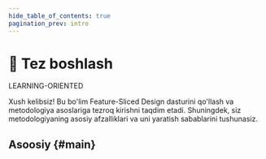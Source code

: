 ```yaml
---
hide_table_of_contents: true
pagination_prev: intro
---
```


# 🚀 Tez boshlash

<span class="badge badge--success margin-bottom--md">LEARNING-ORIENTED</span>

<p class="summary">
Xush kelibsiz! Bu bo'lim Feature-Sliced Design dasturini qo'llash va metodologiya asoslariga tezroq kirishni taqdim etadi. Shuningdek, siz metodologiyaning asosiy afzalliklari va uni yaratish sabablarini tushunasiz.
</p>

## Asoosiy {#main}


<NavCard
    title="Обзор"
    description="Metodologiyaning qisqacha tavsifi, uning tushunchalari va qo'llanilishi"
    to="/docs/get-started/overview"
    Icon={RocketOutlined}
/>
<NavCard
    title="Tutorial"
    description="Metodologiyani qo'llash bo'yicha kirish tutoriali"
    to="/docs/get-started/tutorial"
    Icon={PlaySquareOutlined}
/>
<NavCard
    title="Dekompozitsiya eslatmalari"
    description="Mantiqni misollar va mezonlar bilan ajratish bo'yicha eslatma"
    to="/docs/get-started/cheatsheet"
    Icon={BuildOutlined}
/>
